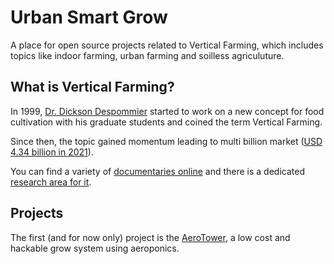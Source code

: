 
# Urban Smart Grow

A place for open source projects related to Vertical Farming, which includes topics like indoor farming, urban farming and soilless agriculuture.

## What is Vertical Farming?

In 1999, [Dr. Dickson Despommier](https://en.wikipedia.org/wiki/Dickson_Despommier) started to work on a new concept for food cultivation with his graduate students and coined the term Vertical Farming.

Since then, the topic gained momentum leading to multi billion market ([USD 4.34 billion in 2021](https://www.grandviewresearch.com/industry-analysis/vertical-farming-market)).

You can find a variety of [documentaries online](https://youtu.be/ryCkqWI4xtQ) and there is a dedicated [research area for it](https://www.wur.nl/en/dossiers/file/vertical-farming.htm).

## Projects

The first (and for now only) project is the [AeroTower](./aerotower), a low cost and hackable grow system using aeroponics.
